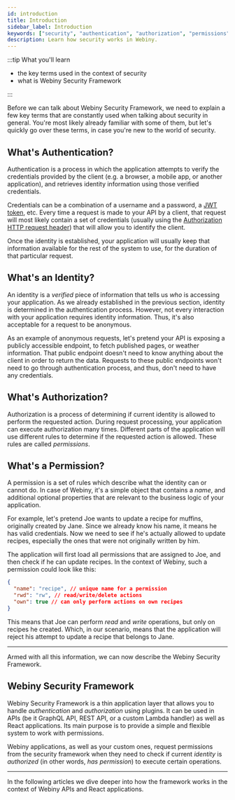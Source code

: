 ```yaml
---
id: introduction
title: Introduction
sidebar_label: Introduction
keywords: ["security", "authentication", "authorization", "permissions"]
description: Learn how security works in Webiny.
---
```


:::tip What you'll learn

- the key terms used in the context of security
- what is Webiny Security Framework

:::

Before we can talk about Webiny Security Framework, we need to explain a few key terms that are constantly used when talking about security in general. You're most likely already familiar with some of them, but let's quickly go over these terms, in case you're new to the world of security.

## What's Authentication?

Authentication is a process in which the application attempts to verify the credentials provided by the client (e.g. a browser, a mobile app, or another application), and retrieves identity information using those verified credentials.

Credentials can be a combination of a username and a password, a [JWT token](https://en.wikipedia.org/wiki/JSON_Web_Token), etc. Every time a request is made to your API by a client, that request will most likely contain a set of credentials (usually using the [Authorization HTTP request header](https://developer.mozilla.org/en-US/docs/Web/HTTP/Headers/Authorization)) that will allow you to identify the client.

Once the identity is established, your application will usually keep that information available for the rest of the system to use, for the duration of that particular request.

## What's an Identity?

An identity is a _verified_ piece of information that tells us _who_ is accessing your application. As we already established in the previous section, identity is determined in the authentication process. However, not every interaction with your application requires identity information. Thus, it's also acceptable for a request to be anonymous.

As an example of anonymous requests, let's pretend your API is exposing a publicly accessible endpoint, to fetch published pages, or weather information. That public endpoint doesn't need to know anything about the client in order to return the data. Requests to these public endpoints won't need to go through authentication process, and thus, don't need to have any credentials.

## What's Authorization?

Authorization is a process of determining if current identity is allowed to perform the requested action. During request processing, your application can execute authorization many times. Different parts of the application will use different rules to determine if the requested action is allowed. These rules are called _permissions_.

## What's a Permission?

A permission is a set of rules which describe what the identity can or cannot do. In case of Webiny, it's a simple object that contains a _name_, and additional optional properties that are relevant to the business logic of your application.

For example, let's pretend Joe wants to update a recipe for muffins, originally created by Jane. Since we already know his name, it means he has valid credentials. Now we need to see if he's actually allowed to update recipes, especially the ones that were not originally written by him.

The application will first load all permissions that are assigned to Joe, and then check if he can update recipes. In the context of Webiny, such a permission could look like this:

```json title="Recipe permission"
{
  "name": "recipe", // unique name for a permission
  "rwd": "rw", // read/write/delete actions
  "own": true // can only perform actions on own recipes
}
```

This means that Joe can perform _read_ and _write_ operations, but only on recipes he created. Which, in our scenario, means that the application will reject his attempt to update a recipe that belongs to Jane.

---

Armed with all this information, we can now describe the Webiny Security Framework.

## Webiny Security Framework

Webiny Security Framework is a thin application layer that allows you to handle _authentication_ and _authorization_ using plugins. It can be used in APIs (be it GraphQL API, REST API, or a custom Lambda handler) as well as React applications. Its main purpose is to provide a simple and flexible system to work with permissions.

Webiny applications, as well as your custom ones, request permissions from the security framework when they need to check if current _identity_ is _authorized_ (in other words, _has permission_) to execute certain operations.

---

In the following articles we dive deeper into how the framework works in the context of Webiny APIs and React applications.
